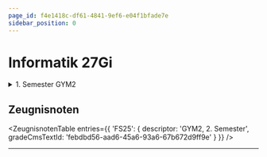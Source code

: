```yaml
---
page_id: f4e1418c-df61-4841-9ef6-e04f1bfade7e
sidebar_position: 0
---
```


# Informatik 27Gi
<Semesterplan termine={termine_fs25} />

<details>
    <summary>1. Semester GYM2</summary>
    <Semesterplan termine={termine} />
</details>

<Directory name='Notizen' id='0f6736ac-28f6-439b-968e-93b37451f309' />

## Zeugnisnoten
<ZeugnisnotenTable entries={{
    'FS25': {
        descriptor: 'GYM2, 2. Semester',
        gradeCmsTextId: 'febdbd56-aad6-45a6-93a6-67b672d9ff9e'
    }
}} />

---